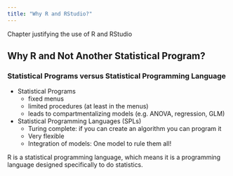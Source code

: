 ```yaml
---
title: "Why R and RStudio?"
---
```



Chapter justifying the use of R and RStudio


## Why R and Not Another Statistical Program?


### Statistical Programs versus Statistical Programming Language

* Statistical Programs
    + fixed menus
    + limited procedures (at least in the menus)
    + leads to compartmentalizing models (e.g. ANOVA, regression, GLM)
    
* Statistical Programming Languages (SPLs)
    + Turing complete: if you can create an algorithm you can program it
    + Very flexible
    + Integration of models: One model to rule them all!


R is a statistical programming language, which means it is a programming language designed specifically to do statistics.
